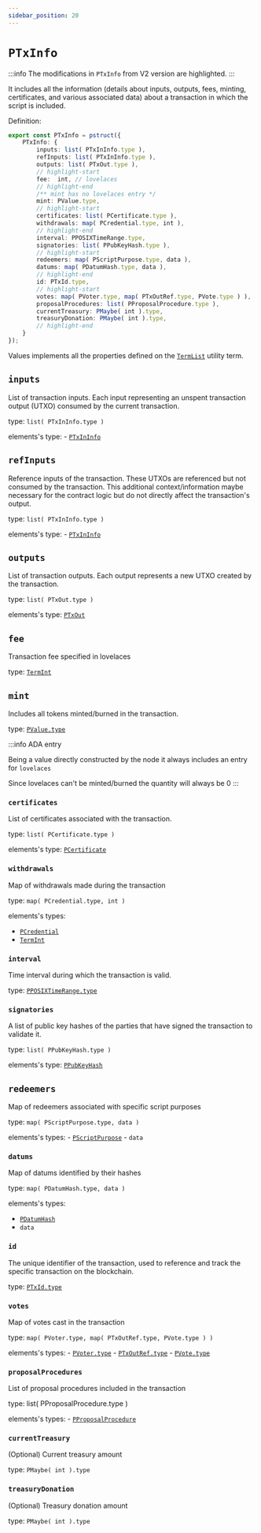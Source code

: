 ```yaml
---
sidebar_position: 20
---
```


# `PTxInfo`

:::info
The modifications in `PTxInfo` from V2 version are highlighted.
:::

It includes all the information (details about inputs, outputs, fees, minting, certificates, and various associated data) about a transaction in which the script is included.

Definition:

```ts
export const PTxInfo = pstruct({
    PTxInfo: {
        inputs: list( PTxInInfo.type ),
        refInputs: list( PTxInInfo.type ),
        outputs: list( PTxOut.type ),
        // highlight-start
        fee:  int, // lovelaces
        // highlight-end
        /** mint has no lovelaces entry */
        mint: PValue.type,
        // highlight-start
        certificates: list( PCertificate.type ),
        withdrawals: map( PCredential.type, int ),
        // highlight-end
        interval: PPOSIXTimeRange.type,
        signatories: list( PPubKeyHash.type ),
        // highlight-start
        redeemers: map( PScriptPurpose.type, data ),
        datums: map( PDatumHash.type, data ),
        // highlight-end
        id: PTxId.type,
        // highlight-start
        votes: map( PVoter.type, map( PTxOutRef.type, PVote.type ) ),
        proposalProcedures: list( PProposalProcedure.type ),
        currentTreasury: PMaybe( int ).type,
        treasuryDonation: PMaybe( int ).type,
        // highlight-end
    }
});
```


Values implements all the properties defined on the [`TermList`](../../../../stdlib/TermList) utility term.

## `inputs`

List of transaction inputs. Each input representing an unspent transaction output (UTXO) consumed by the current transaction.

type: `list( PTxInInfo.type )`

elements's type: 
    - [`PTxInInfo`](../Tx/PTxInInfo)

## `refInputs`

Reference inputs of the transaction. These UTXOs are referenced but not consumed by the transaction.
This additional context/information maybe necessary for the contract logic but do not directly affect the transaction's output.

type: `list( PTxInInfo.type )`

elements's type: 
    - [`PTxInInfo`](../Tx/PTxInInfo)

## `outputs`

List of transaction outputs. Each output represents a new UTXO created by the transaction.

type: `list( PTxOut.type )`

elements's type: [`PTxOut`](../../V2/Tx/PTxOut)

## `fee`

Transaction fee specified in lovelaces

type: [`TermInt`](../../../../stdlib/TermInt)

## `mint`

Includes all tokens minted/burned in the transaction.

type: [`PValue.type`](../../V1/Value/PValue)

:::info ADA entry

Being a value directly constructed by the node it always includes an entry for `lovelaces`

Since lovelaces can't be minted/burned the quantity will always be 0
:::


### `certificates`

List of certificates associated with the transaction.

type: `list( PCertificate.type )`

elements's type: [`PCertificate`](./PCertificate)

### `withdrawals`

Map of withdrawals made during the transaction

type: `map( PCredential.type, int )`

elements's types: 
- [`PCredential`](../../V1/Address/PCredential)
- [`TermInt`](../../../../stdlib/TermInt)

### `interval`

Time interval during which the transaction is valid.

type: [`PPOSIXTimeRange.type`](../../V1/Time/PPOSIXTimeRange)


### `signatories`

A list of public key hashes of the parties that have signed the transaction to validate it.

type: `list( PPubKeyHash.type )`

elements's type: [`PPubKeyHash`](../../V1/PubKey/PPubKeyHash) 

## `redeemers`

Map of redeemers associated with specific script purposes

type: `map( PScriptPurpose.type, data )`

elements's types:
    - [`PScriptPurpose`](../ScriptContext/PScriptPurpose)
    - `data`

### `datums`

Map of datums identified by their hashes

type: `map( PDatumHash.type, data )`

elements's types: 

- [`PDatumHash`](../../V1/ScriptsHashes/PDatumHash)
- `data`

### `id`

The unique identifier of the transaction, used to reference and track the specific transaction on the blockchain.

type: [`PTxId.type`](../../V1/Tx/PTxId)

### `votes`
Map of votes cast in the transaction

type: `map( PVoter.type, map( PTxOutRef.type, PVote.type ) )`

elements's types:
    - [`PVoter.type`](../Governance/PVoter)
    - [`PTxOutRef.type`](../../V1/Tx/PTxOutRef)
    - [`PVote.type`](../Governance/PVote)

### `proposalProcedures`
List of proposal procedures included in the transaction

type: list( PProposalProcedure.type )

elements's types:
    - [`PProposalProcedure`](../Governance/PProposalProcedure)

### `currentTreasury`
(Optional) Current treasury amount

type: `PMaybe( int ).type`

### `treasuryDonation`
(Optional) Treasury donation amount

type: `PMaybe( int ).type`

        